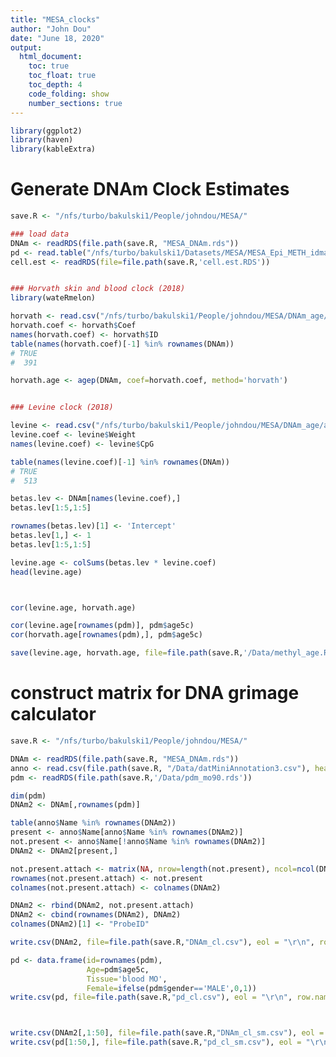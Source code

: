 ```yaml
---
title: "MESA_clocks"
author: "John Dou"
date: "June 18, 2020"
output: 
  html_document:
    toc: true
    toc_float: true
    toc_depth: 4
    code_folding: show
    number_sections: true
---
```



```r
library(ggplot2)
library(haven)
library(kableExtra)
```


# Generate DNAm Clock Estimates

```r

save.R <- "/nfs/turbo/bakulski1/People/johndou/MESA/"

### load data
DNAm <- readRDS(file.path(save.R, "MESA_DNAm.rds"))
pd <- read.table("/nfs/turbo/bakulski1/Datasets/MESA/MESA_Epi_METH_idmap.txt", header=T)
cell.est <- readRDS(file=file.path(save.R,'cell.est.RDS'))


### Horvath skin and blood clock (2018)
library(wateRmelon)

horvath <- read.csv("/nfs/turbo/bakulski1/People/johndou/MESA/DNAm_age/aging-10-101508-s005.csv")
horvath.coef <- horvath$Coef
names(horvath.coef) <- horvath$ID
table(names(horvath.coef)[-1] %in% rownames(DNAm))
# TRUE
#  391

horvath.age <- agep(DNAm, coef=horvath.coef, method='horvath')


### Levine clock (2018)

levine <- read.csv("/nfs/turbo/bakulski1/People/johndou/MESA/DNAm_age/aging-10-101414-s002.csv", header=T)
levine.coef <- levine$Weight
names(levine.coef) <- levine$CpG

table(names(levine.coef)[-1] %in% rownames(DNAm))
# TRUE
#  513

betas.lev <- DNAm[names(levine.coef),]
betas.lev[1:5,1:5]

rownames(betas.lev)[1] <- 'Intercept'
betas.lev[1,] <- 1
betas.lev[1:5,1:5]

levine.age <- colSums(betas.lev * levine.coef)
head(levine.age)



cor(levine.age, horvath.age)

cor(levine.age[rownames(pdm)], pdm$age5c)
cor(horvath.age[rownames(pdm),], pdm$age5c)

save(levine.age, horvath.age, file=file.path(save.R,'/Data/methyl_age.RData'))
```


# construct matrix for DNA grimage calculator

```r
save.R <- "/nfs/turbo/bakulski1/People/johndou/MESA/"

DNAm <- readRDS(file.path(save.R, "MESA_DNAm.rds"))
anno <- read.csv(file.path(save.R, "/Data/datMiniAnnotation3.csv"), header=T)
pdm <- readRDS(file.path(save.R,'/Data/pdm_mo90.rds'))

dim(pdm)
DNAm2 <- DNAm[,rownames(pdm)]

table(anno$Name %in% rownames(DNAm2))
present <- anno$Name[anno$Name %in% rownames(DNAm2)]
not.present <- anno$Name[!anno$Name %in% rownames(DNAm2)]
DNAm2 <- DNAm2[present,]

not.present.attach <- matrix(NA, nrow=length(not.present), ncol=ncol(DNAm2))
rownames(not.present.attach) <- not.present
colnames(not.present.attach) <- colnames(DNAm2)

DNAm2 <- rbind(DNAm2, not.present.attach)
DNAm2 <- cbind(rownames(DNAm2), DNAm2)
colnames(DNAm2)[1] <- "ProbeID"

write.csv(DNAm2, file=file.path(save.R,"DNAm_cl.csv"), eol = "\r\n", row.names=F)

pd <- data.frame(id=rownames(pdm),
                 Age=pdm$age5c,
                 Tissue='blood MO',
                 Female=ifelse(pdm$gender=='MALE',0,1))
write.csv(pd, file=file.path(save.R,"pd_cl.csv"), eol = "\r\n", row.names=F)



write.csv(DNAm2[,1:50], file=file.path(save.R,"DNAm_cl_sm.csv"), eol = "\r\n", row.names=F)
write.csv(pd[1:50,], file=file.path(save.R,"pd_cl_sm.csv"), eol = "\r\n", row.names=F)

```


